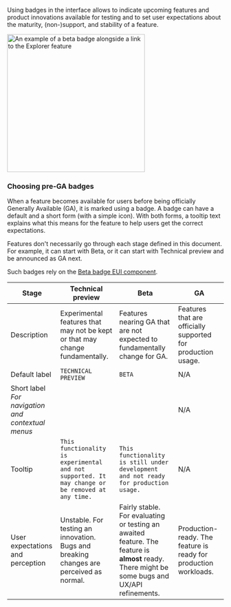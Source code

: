 Using badges in the interface allows to indicate upcoming features and product innovations available for testing and to set user expectations about the maturity, (non-)support, and stability of a feature.


<img src={betaBadges} width="320" alt="An example of a beta badge alongside a link to the Explorer feature" />

### Choosing pre-GA badges

When a feature becomes available for users before being officially Generally Available (GA), it is marked using a badge. A badge can have a default and a short form (with a simple icon). With both forms, a tooltip text explains what this means for the feature to help users get the correct expectations.

Features don't necessarily go through each stage defined in this document. For example, it can start with Beta, or it can start with Technical preview and be announced as GA next.

Such badges rely on the [Beta badge EUI component](#beta_badge).

| Stage | Technical preview | Beta | GA |
| ---- | ---- | ---- | ---- |
| Description | Experimental features that may not be kept or that may change fundamentally.  | Features nearing GA that are not expected to fundamentally change for GA. | Features that are officially supported for production usage. |
| Default label | `TECHNICAL PREVIEW`  | `BETA` | N/A |
| Short label<br/> _For navigation and contextual menus_| <Icon type="beaker" title="Technical preview beaker icon" />  | <Icon type="beta" title="beta icon" /> | N/A |
| Tooltip | `This functionality is experimental and not supported. It may change or be removed at any time.`  | `This functionality is still under development and not ready for production usage.`| N/A |
| User expectations and perception | Unstable. For testing an innovation. Bugs and breaking changes are perceived as normal. | Fairly stable. For evaluating or testing an awaited feature. The feature is **almost** ready. There might be some bugs and UX/API refinements. | Production-ready. The feature is ready for production workloads. |

<FigmaEmbed url="https://www.figma.com/file/cfQrOpBdUoY5ygigVRwy7N/Release-badges?type=design&node-id=701-4062&mode=design&t=P3UOCVz5MKA8YJyN-0" title="Showing beta and preview badges in the UI" />



